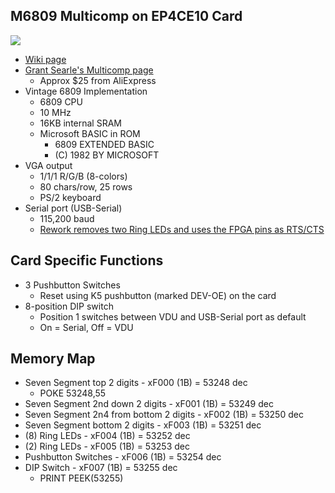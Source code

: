 == M6809 Multicomp on EP4CE10 Card ==

<img src="http://land-boards.com/blwiki/images/9/9a/P1715-CROPPED-720PX.jpg"></img>

* [http://land-boards.com/blwiki/index.php?title=A-C4E6_Cyclone_IV_FPGA_EP4CE6E22C8N_Development_Board Wiki page]
* [http://searle.x10host.com/Multicomp/index.html Grant Searle's Multicomp page]
** Approx $25 from AliExpress
* Vintage 6809 Implementation
** 6809 CPU
** 10 MHz
** 16KB internal SRAM
** Microsoft BASIC in ROM
*** 6809 EXTENDED BASIC
*** (C) 1982 BY MICROSOFT
* VGA output
** 1/1/1 R/G/B (8-colors)
** 80 chars/row, 25 rows
** PS/2 keyboard
* Serial port (USB-Serial)
** 115,200 baud
** [http://land-boards.com/blwiki/index.php?title=A-C4E6_Cyclone_IV_FPGA_EP4CE6E22C8N_Development_Board#RTS.2FCTS_Rework Rework removes two Ring LEDs and uses the FPGA pins as RTS/CTS]

== Card Specific Functions ==

* 3 Pushbutton Switches
** Reset using K5 pushbutton (marked DEV-OE) on the card
* 8-position DIP switch
** Position 1 switches between VDU and USB-Serial port as default
** On = Serial, Off = VDU

== Memory Map ==

* Seven Segment top 2 digits - xF000 (1B) = 53248 dec
** POKE 53248,55
* Seven Segment 2nd down 2 digits - xF001 (1B) = 53249 dec
* Seven Segment 2n4 from bottom 2 digits - xF002 (1B) = 53250 dec
* Seven Segment bottom 2 digits - xF003 (1B) = 53251 dec
* (8) Ring LEDs - xF004 (1B) = 53252 dec
* (2) Ring LEDs - xF005 (1B) = 53253 dec
* Pushbutton Switches	- xF006 (1B) = 53254 dec
* DIP Switch - xF007 (1B) = 53255 dec
** PRINT PEEK(53255)
